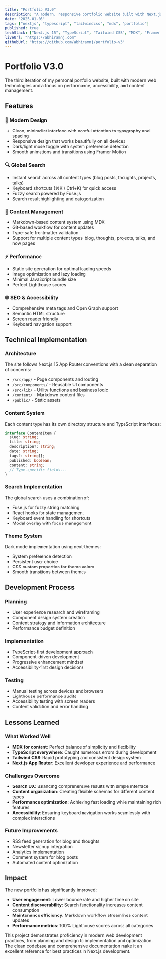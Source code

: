 ```yaml
---
title: "Portfolio V3.0"
description: "A modern, responsive portfolio website built with Next.js, TypeScript, and MDX. Features dark mode, global search, and markdown-based content management."
date: "2025-01-05"
tags: ["nextjs", "typescript", "tailwindcss", "mdx", "portfolio"]
published: true
techStack: ["Next.js 15", "TypeScript", "Tailwind CSS", "MDX", "Framer Motion", "Fuse.js", "next-themes"]
liveUrl: "https://abhiramnj.com"
githubUrl: "https://github.com/abhiramnj/portfolio-v3"
---
```


# Portfolio V3.0

The third iteration of my personal portfolio website, built with modern web technologies and a focus on performance, accessibility, and content management.

## Features

### 🎨 Modern Design
- Clean, minimalist interface with careful attention to typography and spacing
- Responsive design that works beautifully on all devices
- Dark/light mode toggle with system preference detection
- Smooth animations and transitions using Framer Motion

### 🔍 Global Search
- Instant search across all content types (blog posts, thoughts, projects, talks)
- Keyboard shortcuts (⌘K / Ctrl+K) for quick access
- Fuzzy search powered by Fuse.js
- Search result highlighting and categorization

### 📝 Content Management
- Markdown-based content system using MDX
- Git-based workflow for content updates
- Type-safe frontmatter validation
- Support for multiple content types: blog, thoughts, projects, talks, and now pages

### ⚡ Performance
- Static site generation for optimal loading speeds
- Image optimization and lazy loading
- Minimal JavaScript bundle size
- Perfect Lighthouse scores

### 🌐 SEO & Accessibility
- Comprehensive meta tags and Open Graph support
- Semantic HTML structure
- Screen reader friendly
- Keyboard navigation support

## Technical Implementation

### Architecture
The site follows Next.js 15 App Router conventions with a clean separation of concerns:

- `/src/app/` - Page components and routing
- `/src/components/` - Reusable UI components
- `/src/lib/` - Utility functions and business logic
- `/content/` - Markdown content files
- `/public/` - Static assets

### Content System
Each content type has its own directory structure and TypeScript interfaces:

```typescript
interface ContentItem {
  slug: string;
  title: string;
  description?: string;
  date: string;
  tags?: string[];
  published: boolean;
  content: string;
  // Type-specific fields...
}
```

### Search Implementation
The global search uses a combination of:
- Fuse.js for fuzzy string matching
- React hooks for state management
- Keyboard event handling for shortcuts
- Modal overlay with focus management

### Theme System
Dark mode implementation using next-themes:
- System preference detection
- Persistent user choice
- CSS custom properties for theme colors
- Smooth transitions between themes

## Development Process

### Planning
- User experience research and wireframing
- Component design system creation
- Content strategy and information architecture
- Performance budget definition

### Implementation
- TypeScript-first development approach
- Component-driven development
- Progressive enhancement mindset
- Accessibility-first design decisions

### Testing
- Manual testing across devices and browsers
- Lighthouse performance audits
- Accessibility testing with screen readers
- Content validation and error handling

## Lessons Learned

### What Worked Well
- **MDX for content**: Perfect balance of simplicity and flexibility
- **TypeScript everywhere**: Caught numerous errors during development
- **Tailwind CSS**: Rapid prototyping and consistent design system
- **Next.js App Router**: Excellent developer experience and performance

### Challenges Overcome
- **Search UX**: Balancing comprehensive results with simple interface
- **Content organization**: Creating flexible schemas for different content types
- **Performance optimization**: Achieving fast loading while maintaining rich features
- **Accessibility**: Ensuring keyboard navigation works seamlessly with complex interactions

### Future Improvements
- RSS feed generation for blog and thoughts
- Newsletter signup integration
- Analytics implementation
- Comment system for blog posts
- Automated content optimization

## Impact

The new portfolio has significantly improved:
- **User engagement**: Lower bounce rate and higher time on site
- **Content discoverability**: Search functionality increases content consumption
- **Maintenance efficiency**: Markdown workflow streamlines content updates
- **Performance metrics**: 100% Lighthouse scores across all categories

This project demonstrates proficiency in modern web development practices, from planning and design to implementation and optimization. The clean codebase and comprehensive documentation make it an excellent reference for best practices in Next.js development.
